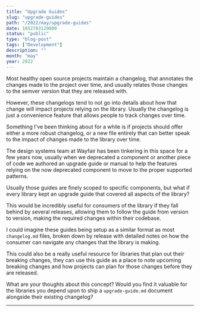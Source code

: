 ```yaml
---
title: "Upgrade Guides"
slug: "upgrade-guides"
path: "/2022/may/upgrade-guides"
date: 1652783129000
status: "public"
type: "blog-post"
tags: ["Development"]
description: ""
month: "may"
year: 2022
---
```




Most healthy open source projects maintain a changelog, that annotates the
changes made to the project over time, and usually relates those changes to the
semver version that they are released with.

However, these changelogs tend to not go into details about how that change will
impact projects relying on the library. Usually the changelog is just a
convenience feature that allows people to track changes over time.

Something I've been thinking about for a while is if projects should offer
either a more robust changelog, or a new file entirely that can better speak to
the impact of changes made to the library over time.

The design systems team at Wayfair has been tinkering in this space for a few
years now, usually when we deprecated a component or another piece of code we
authored an upgrade guide or manual to help the features relying on the now
deprecated component to move to the proper supported patterns.

Usually those guides are finely scoped to specific components, but what if every
library kept an upgrade guide that covered all aspects of the library?

This would be incredibly useful for consumers of the library if they fall behind
by several releases, allowing them to follow the guide from version to version,
making the required changes within their codebase.

I could imagine these guides being setup as a similar format as most
`changelog.md` files, broken down by release with detailed notes on how the
consumer can navigate any changes that the library is making.

This could also be a really useful resource for libraries that plan out their
breaking changes, they can use this guide as a place to note upcoming breaking
changes and how projects can plan for those changes before they are released.

What are your thoughts about this concept? Would you find it valuable for the
libraries you depend upon to ship a `upgrade-guide.md` document alongside their
existing changelog?

<Spacer />

---

<Spacer />

